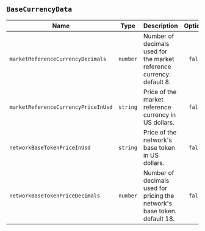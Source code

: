 ## `BaseCurrencyData`

| Name                                   | Type     | Description                                                                | Optional |
| -------------------------------------- | -------- | -------------------------------------------------------------------------- | :------: |
| `marketReferenceCurrencyDecimals`      | `number` | Number of decimals used for the market reference currency. default 8.                 |  `false` |
| `marketReferenceCurrencyPriceInUsd`    | `string` | Price of the market reference currency in US dollars.                      |  `false` |
| `networkBaseTokenPriceInUsd`           | `string` | Price of the network's base token in US dollars.                           |  `false` |
| `networkBaseTokenPriceDecimals`        | `number` | Number of decimals used for pricing the network's base token. default 18.        |  `false` |

